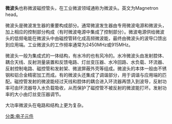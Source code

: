 {{unreferenced|time=2012-05-27T13:33:35+00:00}}
'''微波头'''也称微波磁控管头，在工业微波领域通称为微波头。英文为Magnetron head。

微波头是微波发生器的重要构成部分。通常微波发生器由专用微波电源和微波头，加上相应的控制部分构成（有时微波电源中集成了控制部分）。微波电源供给微波头的低频电能在微波头中由磁控管转化成高频微波能，最终由微波头的波导口馈出到应用端。工业微波头的工作频率通常为2450MHz或915MHz。

微波头一般为集成式的一体结构，有水冷的也有风冷的。水冷微波头由发射腔体、耦合天线、反射测量装置和反馈电路、灯丝变压器、水冷回路、水负载、环流器、反射控制电路、磁控管和发射架、微波屏蔽外壳等组成。微波头的本体一般由不锈钢和铝合金精密加工而成。有的微波头还集成了调谐部分，用于调谐与应用端的匹配。磁控管发射的微波能经过天线和腔体的耦合进入环流器再馈入到波导，反射功率可由环流器导入水负载吸收，从而保护了磁控管不被反射的微波能打坏。发射功率的大小由灯丝变压器调节。

大功率微波头在电路和结构上更为复杂。

[[分类:电子元件|分类:电子元件]]